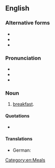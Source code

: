 ==English==

===Alternative forms===
* {{l|en|brekky}}
* {{l|en|breakie}}
* {{l|en|breaky}}

===Pronunciation===
* {{IPA|en|/ˈbɹɛki/}}
* {{audio|en|LL-Q1860 (eng)-Vealhurl-brekkie.wav|Audio (Southern England)}}
* {{rhymes|en|ɛki|s=2}}

===Noun===
{{en-noun|~}}

# {{lb|en|UK|Australia|New Zealand}} {{lb|en|informal}} [[breakfast]].

====Quotations====
* {{seeCites|en}}

====Translations====
{{trans-top|breakfast}}
* German: {{t+|de|Frühstück|n}}
{{trans-bottom}}

[[Category:en:Meals]]